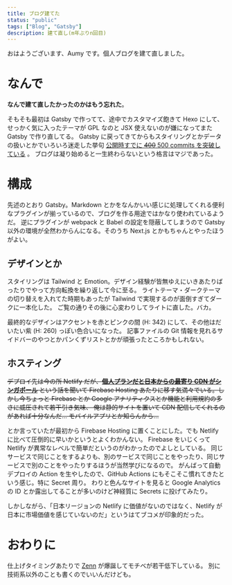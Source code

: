 ```yaml
---
title: ブログ建てた
status: "public"
tags: ["Blog", "Gatsby"]
description: 建て直し(m年ぶりn回目)
---
```


おはようございます、Aumy です。個人ブログを建て直しました。

# なんで

**なんで建て直したかったのかはもう忘れた**。

そもそも最初は Gatsby で作ってて、途中でカスタマイズ飽きて Hexo にして、せっかく気に入ったテーマが GPL なのと JSX 使えないのが嫌になってまた Gatsby で作り直してる。
Gatsby に戻ってきてからもスタイリングとかデータの扱いとかでいろいろ迷走した挙句 [公開時すでに ~~400~~ 500 commits を突破している](https://github.com/aumyf/blog) 。
ブログは凝り始めると一生終わらないという格言はマジであった。

# 構成

先述のとおり Gatsby。Markdown とかをなんかいい感じに処理してくれる便利なプラグインが揃っているので、ブログを作る用途ではかなり使われているようだ。
逆にプラグインが webpack と Babel の設定を隠蔽してしまうので Gatsby 以外の環境が全然わからんになる。そのうち Next.js とかもちゃんとやったほうがよい。

## デザインとか

スタイリングは Tailwind と Emotion。デザイン経験が皆無ゆえにいきあたりばったりでやって方向転換を繰り返して今に至る。
ライトテーマ・ダークテーマの切り替えを入れてた時期もあったが Tailwind で実現するのが面倒すぎてダークに一本化した。
ご覧の通りその後に心変わりしてライトに直した。バカ。

最終的なデザインはアクセントを赤とピンクの間 (H: 342) にして、その他はだいたい紫 (H: 260) っぽい色合いになった。
記事ファイルの Git 情報を見れるサイドバーのやつとかパンくずリストとかが頑張ったところかもしれない。

## ホスティング

~~デプロイ先は今の所 Netlify だが、[**個人プランだと日本からの最寄り CDN がシンガポール**](https://blog.anatoo.jp/2020-08-03)
という話を聞いて Firebase Hosting あたりに移す気満々でいる。しかし今ちょっと Firebase とか Google アナリティクスとか機能と利用規約の多さに威圧されて若干引き気味、
俺は静的サイトを置いて CDN 配信してくれるのがあれば十分なんだ… モバイルアプリとか知らんから…~~

とか言っていたが最初から Firebase Hosting に置くことにした。でも Netlify に比べて圧倒的に早いかというとよくわかんない。
Firebase をいじくって Netlify が異常なレベルで簡単だというのがわかったのでよしとしている。
同じサービスで同じことをするよりも、別のサービスで同じことをやったり、同じサービスで別のことをやったりするほうが当然学びになるので。
がんばって自動デプロイの Action を生やしたので、GitHub Actions にもそこそこ慣れてきたという感じ。特に Secret 周り。
わりと色んなサイトを見ると Google Analytics の ID とか露出してることが多いのけど神経質に Secrets に投げてみたり。

しかしながら、「日本リージョンの Netlify に価値がないのではなく、Netlify が日本に市場価値を感じていないのだ」というはてブコメが印象的だった。

# おわりに

仕上げタイミングあたりで [Zenn](https://zenn.dev) が爆誕してモチベが若干低下している。
別に技術系以外のことも書くのでいいんだけども。

